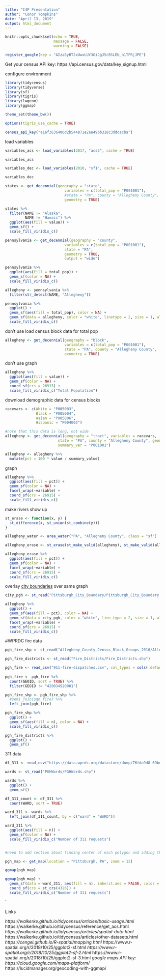 ```yaml
---
title: "C4P Presentation"
author: "Conor Tompkins"
date: "April 13, 2019"
output: html_document
---
```


```r
knitr::opts_chunk$set(echo = TRUE,
                      message = FALSE,
                      warning = FALSE)

register_google(key = "AIzaSyBTJxUwvLUY3GiJgJ5cBSLEb_n1TPRjJPE")
```

Get your census API key: https://api.census.gov/data/key_signup.html

configure environment
```r
library(tidycensus)
library(tidyverse)
library(sf)
library(tigris)
library(lwgeom)
library(ggmap)

theme_set(theme_bw())

options(tigris_use_cache = TRUE)

census_api_key("a16f3636406d2b544871e2ae49bb318c3ddcacba")
```


load variables
```r
variables_acs <- load_variables(2017, "acs5", cache = TRUE)

variables_acs
```
```r
variables_dec <- load_variables(2010, "sf1", cache = TRUE)

variables_dec
```
```r
states <- get_decennial(geography = "state",
                           variables = c(total_pop = "P001001"),
                           #state = "PA", county = "Allegheny County",
                           geometry = TRUE)

states %>% 
  filter(NAME != "Alaska",
         NAME != "Hawaii") %>% 
  ggplot(aes(fill = value)) +
  geom_sf() +
  scale_fill_viridis_c()
```

```r
pennsylvania <- get_decennial(geography = "county",
                           variables = c(total_pop = "P001001"),
                           state = "PA",
                           geometry = TRUE,
                           output = "wide")

pennsylvania %>% 
  ggplot(aes(fill = total_pop)) +
  geom_sf(color = NA) +
  scale_fill_viridis_c()
```

```r
allegheny <- pennsylvania %>% 
  filter(str_detect(NAME, "Allegheny"))

pennsylvania %>% 
  ggplot() +
  geom_sf(aes(fill = total_pop), color = NA) +
  geom_sf(data = allegheny, color = "white", linetype = 2, size = 1, alpha = 0) +
  scale_fill_viridis_c()
```

don't use
load census block data for total pop
```r
allegheny <- get_decennial(geography = "block",
                           variables = c(total_pop = "P001001"),
                           state = "PA", county = "Allegheny County",
                           geometry = TRUE)
```

don't use
graph
```r
allegheny %>% 
  ggplot(aes(fill = value)) +
  geom_sf(color = NA) +
  coord_sf(crs = 26915) + 
  scale_fill_viridis_c("Total Population")
```

download demographic data for census blocks
```r
racevars <- c(White = "P005003", 
              Black = "P005004", 
              Asian = "P005006", 
              Hispanic = "P004003")

#note that this data is long, not wide
allegheny <- get_decennial(geography = "tract", variables = racevars, 
                        state = "PA", county = "Allegheny County", geometry = TRUE,
                        summary_var = "P001001") 
```
```r
allegheny <- allegheny %>% 
  mutate(pct = 100 * value / summary_value)
```

graph
```r
allegheny %>% 
  ggplot(aes(fill = pct)) +
  geom_sf(color = NA) +
  facet_wrap(~variable) +
  coord_sf(crs = 26915) + 
  scale_fill_viridis_c()
```

make rivers show up
```r
st_erase <- function(x, y) {
  st_difference(x, st_union(st_combine(y)))
}

allegheny_water <- area_water("PA", "Allegheny County", class = "sf")

allegheny_erase <- st_erase(st_make_valid(allegheny), st_make_valid(allegheny_water))
```
```r
allegheny_erase %>% 
  ggplot(aes(fill = pct)) +
  geom_sf(color = NA) +
  facet_wrap(~variable) +
  coord_sf(crs = 26915) + 
  scale_fill_viridis_c()
```

overlay [city boundaries](https://catalog.data.gov/dataset/pittsburgh-city-boundary-cbe8f) over same graph
```r
city_pgh <- st_read("Pittsburgh_City_Boundary/Pittsburgh_City_Boundary.shp")

allegheny %>% 
  ggplot() +
  geom_sf(aes(fill = pct), color = NA) +
  geom_sf(data = city_pgh, color = "white", line_type = 2, size = 1, alpha = 0) +
  facet_wrap(~variable) +
  coord_sf(crs = 26915) + 
  scale_fill_viridis_c()

```


#WPRDC fire data
```r
pgh_fire_shp <- st_read("Allegheny_County_Census_Block_Groups_2016/Allegheny_County_Census_Block_Groups_2016.shp")

pgh_fire_districts <- st_read("Fire_Districts/Fire_Districts.shp")

pgh_fire <- read_csv("911-fire-dispatches.csv", col_types = cols(.default = "c")) 
  
pgh_fire <- pgh_fire %>% 
  count(GEOID, sort = TRUE) %>% 
  filter(GEOID != "420034520001")

pgh_fire_shp <- pgh_fire_shp %>% 
  #semi_join(pgh_fire) %>% 
  left_join(pgh_fire)

pgh_fire_shp %>% 
  ggplot() +
  geom_sf(aes(fill = n), color = NA) +
  scale_fill_viridis_c()

pgh_fire_districts %>% 
  ggplot() +
  geom_sf()
```

311 data
```r
df_311 <- read_csv("https://data.wprdc.org/datastore/dump/76fda9d0-69be-4dd5-8108-0de7907fc5a4")

wards <- st_read("PGHWards/PGHWards.shp")

wards %>% 
  ggplot() +
  geom_sf()

df_311_count <- df_311 %>% 
  count(WARD, sort = TRUE)

ward_311 <- wards %>% 
  left_join(df_311_count, by = c("ward" = "WARD"))

ward_311 %>% 
  ggplot(aes(fill = n)) +
  geom_sf(color = NA) +
  scale_fill_viridis_c("Number of 311 requests")


#need to add section about finding center of each polygon and adding the label with geom_label
```

```r

pgh_map <- get_map(location = "Pittsburgh, PA", zoom = 12)

ggmap(pgh_map) 

ggmap(pgh_map) +
  geom_sf(data = ward_311, aes(fill = n), inherit.aes = FALSE, color = NA, alpha = .7) +
  coord_sf(crs = st_crs(4326)) +
  scale_fill_viridis_c("Number of 311 requests")
```

`


Links

*https://walkerke.github.io/tidycensus/articles/basic-usage.html
*https://walkerke.github.io/tidycensus/reference/get_acs.html
*https://walkerke.github.io/tidycensus/articles/spatial-data.html
*https://walkerke.github.io/tidycensus/articles/other-datasets.html
*https://cengel.github.io/R-spatial/mapping.html
*https://www.r-spatial.org/r/2018/10/25/ggplot2-sf.html
*https://www.r-spatial.org/r/2018/10/25/ggplot2-sf-2.html
*https://www.r-spatial.org/r/2018/10/25/ggplot2-sf-3.html
*google maps API key: https://cloud.google.com/maps-platform/
*https://lucidmanager.org/geocoding-with-ggmap/
